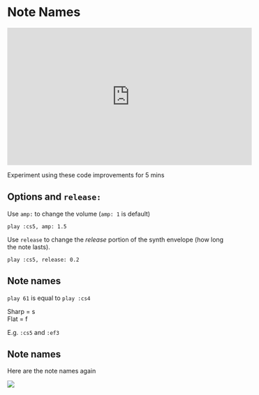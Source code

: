 # Note Names

<iframe width="560" height="315" src="https://www.youtube.com/embed/4tzi4a9Qqtg" frameborder="0" allow="accelerometer; autoplay; encrypted-media; gyroscope; picture-in-picture" allowfullscreen></iframe>


<p class="go">Experiment using these code improvements for 5 mins</p>

## Options and `release:`

Use `amp:` to change the volume (`amp: 1` is default)

`play :cs5, amp: 1.5`

Use `release` to change the *release* portion of the synth envelope (how long the note lasts).

`play :cs5, release: 0.2`

## Note names

`play 61` is equal to `play :cs4`

Sharp = s
<br>Flat = f

E.g. `:cs5` and `:ef3`

## Note names

Here are the note names again

![](images/midinotes.jpg)




